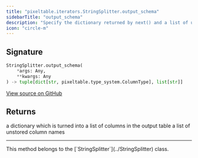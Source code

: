 ```yaml
---
title: "pixeltable.iterators.StringSplitter.output_schema"
sidebarTitle: "output_schema"
description: "Specify the dictionary returned by next() and a list of unstored column names"
icon: "circle-m"
---
```

## Signature

```python
StringSplitter.output_schema(
    *args: Any,
    **kwargs: Any
) -> tuple[dict[str, pixeltable.type_system.ColumnType], list[str]]
```

<a href="https://github.com/pixeltable/pixeltable/blob/main/pixeltable/iterators/string.py#L34" target="_self">View source on GitHub</a>

## Returns

a dictionary which is turned into a list of columns in the output table a list of unstored column names



---

<Note>
This method belongs to the [`StringSplitter`](../StringSplitter) class.
</Note>
